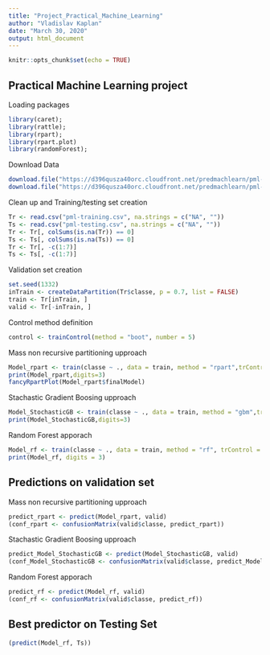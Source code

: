 ---
title: "Project_Practical_Machine_Learning"
author: "Vladislav Kaplan"
date: "March 30, 2020"
output: html_document
---

```{r setup, include=FALSE}
knitr::opts_chunk$set(echo = TRUE)
```

## Practical Machine Learning project

Loading packages
```{r}
library(caret); 
library(rattle); 
library(rpart); 
library(rpart.plot)
library(randomForest); 
```

Download Data
```{r}
download.file("https://d396qusza40orc.cloudfront.net/predmachlearn/pml-training.csv", "pml-training.csv")
download.file("https://d396qusza40orc.cloudfront.net/predmachlearn/pml-testing.csv", "pml-testing.csv")
```

Clean up and Training/testing set creation
```{r}
Tr <- read.csv("pml-training.csv", na.strings = c("NA", ""))
Ts <- read.csv("pml-testing.csv", na.strings = c("NA", ""))
Tr <- Tr[, colSums(is.na(Tr)) == 0]
Ts <- Ts[, colSums(is.na(Ts)) == 0]
Tr <- Tr[, -c(1:7)]
Ts <- Ts[, -c(1:7)]
```

Validation set creation
```{r}
set.seed(1332) 
inTrain <- createDataPartition(Tr$classe, p = 0.7, list = FALSE)
train <- Tr[inTrain, ]
valid <- Tr[-inTrain, ]
```

Control method definition
```{r}
control <- trainControl(method = "boot", number = 5)
```

Mass non recursive partitioning upproach
```{r}
Model_rpart <- train(classe ~ ., data = train, method = "rpart",trControl = control);
print(Model_rpart,digits=3)
fancyRpartPlot(Model_rpart$finalModel)
```

Stachastic Gradient Boosing upproach
```{r,echo=FALSE}
Model_StochasticGB <- train(classe ~ ., data = train, method = "gbm",trControl = control);
print(Model_StochasticGB,digits=3)
```

Random Forest apporach
```{r}
Model_rf <- train(classe ~ ., data = train, method = "rf", trControl = control);
print(Model_rf, digits = 3)
```


## Predictions on validation set

Mass non recursive partitioning upproach
```{r}
predict_rpart <- predict(Model_rpart, valid)
(conf_rpart <- confusionMatrix(valid$classe, predict_rpart))
```

Stachastic Gradient Boosing upproach
```{r}
predict_Model_StochasticGB <- predict(Model_StochasticGB, valid)
(conf_Model_StochasticGB <- confusionMatrix(valid$classe, predict_Model_StochasticGB))
```

Random Forest apporach
```{r}
predict_rf <- predict(Model_rf, valid)
(conf_rf <- confusionMatrix(valid$classe, predict_rf))
```

## Best predictor on Testing Set
```{r}
(predict(Model_rf, Ts))
```

